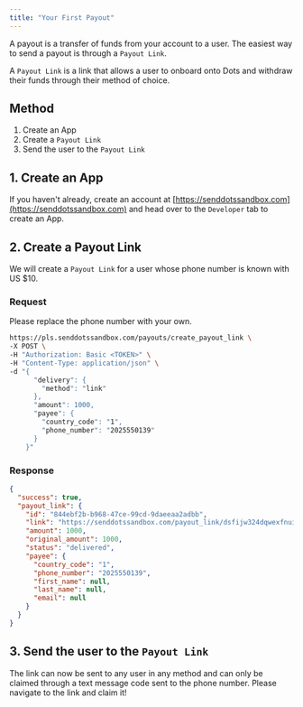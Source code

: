 ```yaml
---
title: "Your First Payout"
---
```


A payout is a transfer of funds from your account to a user. The easiest way to send a payout is through a `Payout Link`.

A `Payout Link` is a link that allows a user to onboard onto Dots and withdraw their funds through their method of choice.

## Method

1. Create an App
2. Create a `Payout Link`
3. Send the user to the `Payout Link`

## 1. Create an App

If you haven't already, create an account at [https://senddotssandbox.com](https://senddotssandbox.com) and head over to the `Developer` tab to create an App.

## 2. Create a Payout Link

We will create a `Payout Link` for a user whose phone number is known with US $10.

### Request

Please replace the phone number with your own.

```bash cURL
https://pls.senddotssandbox.com/payouts/create_payout_link \
-X POST \
-H "Authorization: Basic <TOKEN>" \
-H "Content-Type: application/json" \
-d "{
      "delivery": {
        "method": "link"
      },
      "amount": 1000,
      "payee": {
        "country_code": "1",
        "phone_number": "2025550139"
      }
    }"

```

### Response

```json
{
  "success": true,
  "payout_link": {
    "id": "844ebf2b-b968-47ce-99cd-9daeeaa2adbb",
    "link": "https://senddotssandbox.com/payout_link/dsfijw324dqwexfnuishgsdfs",
    "amount": 1000,
    "original_amount": 1000,
    "status": "delivered",
    "payee": {
      "country_code": "1",
      "phone_number": "2025550139",
      "first_name": null,
      "last_name": null,
      "email": null
    }
  }
}
```

## 3. Send the user to the `Payout Link`

The link can now be sent to any user in any method and can only be claimed through a text message code sent to the phone number. Please navigate to the link and claim it!
